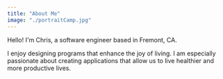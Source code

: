 ```yaml
---
title: "About Me"
image: "./portraitCamp.jpg"
---
```


Hello! I'm Chris, a software engineer based in Fremont, CA.

I enjoy designing programs that enhance the joy of living. I am especially passionate about creating 
applications that allow us to live healthier and more productive lives.